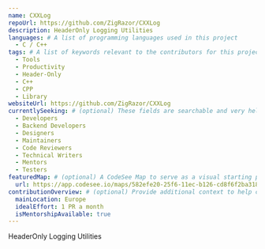 ```yaml
---
name: CXXLog
repoUrl: https://github.com/ZigRazor/CXXLog
description: HeaderOnly Logging Utilities
languages: # A list of programming languages used in this project
  - C / C++
tags: # A list of keywords relevant to the contributors for this project
  - Tools
  - Productivity
  - Header-Only
  - C++
  - CPP
  - Library
websiteUrl: https://github.com/ZigRazor/CXXLog
currentlySeeking: # (optional) These fields are searchable and very helpful for contributors to match well with your project
  - Developers
  - Backend Developers
  - Designers
  - Maintainers
  - Code Reviewers
  - Technical Writers
  - Mentors
  - Testers
featuredMap: # (optional) A CodeSee Map to serve as a visual starting point for contributors
  url: https://app.codesee.io/maps/582efe20-25f6-11ec-b126-cd8f6f2ba318
contributionOverview: # (optional) Provide additional context to help contributors match well with your project
  mainLocation: Europe
  idealEffort: 1 PR a month
  isMentorshipAvailable: true
---
```


<!-- Divide your content into sections using our handy shortcodes. Each section is optional -->

<Overview>

HeaderOnly Logging Utilities

</Overview>